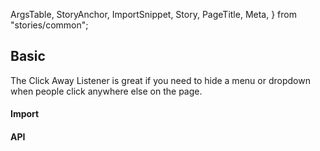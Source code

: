   ArgsTable,
  StoryAnchor,
  ImportSnippet,
  Story,
  PageTitle,
  Meta,
} from "stories/common";



<Meta title={title} component={ClickAwayListener} />

<PageTitle
  title="ClickAwayListener"
  subtitle="  Detect if a click event happened outside of an element. It listens for clicks
  that occur somewhere in the document."
/>

## Basic

The Click Away Listener is great if you need to hide a menu or dropdown when people click anywhere else on the page.

<Story story={Basic} path={title} />

#### Import

<ImportSnippet componentName={componentName} />

#### API

<Story name="API" disableCanvas />

<ArgsTable Component={ClickAwayListener} name="API" />
